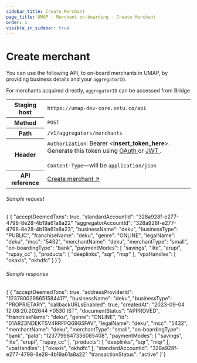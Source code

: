 ```yaml
---
sidebar_title: Create Merchant
page_title: UMAP - Merchant on-boarding - Create Merchant
order: 1
visible_in_sidebar: true
---
```


# Create merchant

You can use the following API, to on-board merchants in UMAP, by providing business details and your `aggregatorID`.

<Callout type='tip'>For merchants acquired directly, `aggregatorID` can be accessed from Bridge</Callout>
<br/>

<table>
    <tbody>
        <tr>
            <th>Staging host</th>
            <td>
                <code>https://umap-dev-core.setu.co/api</code>
            </td>
        </tr>
        <tr>
            <th>Method</th>
            <td>
                <code>POST</code>
            </td>
        </tr>
        <tr>
            <th>Path</th>
            <td>
                <code>/v1/aggregators/merchants</code>
            </td>
        </tr>
        <tr>
            <th>Header</th>
            <td>
                <code>Authorization</code>: Bearer &lt;<b>insert_token_here</b>&gt;.
                Generate this token using <a
                    href="/payments/upi-deeplinks/resources/oauth"
                    target="_blank">
                    OAuth
                </a> or <a
                    href="/payments/upi-deeplinks/resources/jwt"
                    target="_blank">
                    JWT
                </a>.<br />
                <br />
                <code>Content-Type</code>—will be <code>application/json</code>
            </td>
        </tr>
        <tr>
            <th>API reference</th>
            <td>
                <a href="/payments/umap/api-reference#/category~merchant/operation~merchant#createMerchantWrapper"target="_blank">
                    Create merchant ↗
                </a>
            </td>
        </tr>
    </tbody>
</table>

###### Sample request

<CodeBlockWithCopy language="json">
    {`{
    "acceptDeemedTxns": true,
    "standardAccountId": "328a928f-e277-4798-8e28-4b19a61a8a22"
    "aggregatorAccountId": "328a928f-e277-4798-8e28-4b19a61a8a23",
    "businessName": "deku",
    "businessType": "PUBLIC",
    "franchiseName": "deku",
    "genre": "ONLINE",
    "legalName": "deku",
    "mcc": "5432",
    "merchantName": "deku",
    "merchantType": "small",
    "on-boardingType": "bank",
    "paymentModes": [
        "savings",
        "lite",
        "erupi",
        "rupay_cc"
    ],
    "products": [
        "deeplinks",
        "sqr",
        "mqr"
    ],
    "vpaHandles": [
        "okaxis",
        "okhdfc"
    ]
}`}
</CodeBlockWithCopy>

###### Sample response

<CodeBlockWithCopy language="json">
    {`{
  "acceptDeemedTxns": true,
  "addressProviderId": "1237800298651584417",
  "businessName": "deku",
  "businessType": "PROPRIETARY",
  "callbackURLsEnabled": true,
  "createdAt": "2023-09-04 12:08:20.202644 +0530 IST",
  "documentStatus": "APPROVED",
  "franchiseName": "deku",
  "genre": "ONLINE",
  "id": "01ARZ3NDEKTSV4RRFFQ69G5FAV",
  "legalName": "deku",
  "mcc": "5432",
  "merchantName": "deku",
  "merchantType": "small",
  "on-boardingType": "bank",
  "paId": "1237799847336085408",
  "paymentModes": [
    "savings",
    "lite",
    "erupi",
    "rupay_cc"
  ],
  "products": [
    "deeplinks",
    "sqr",
    "mqr"
  ],
   "vpaHandles": [
    "okaxis",
    "okhdfc"
  ],
  "standardAccountId": "328a928f-e277-4798-8e28-4b19a61a8a22"
  "transactionStatus": "active"
}`}
</CodeBlockWithCopy>

<WasPageHelpful />